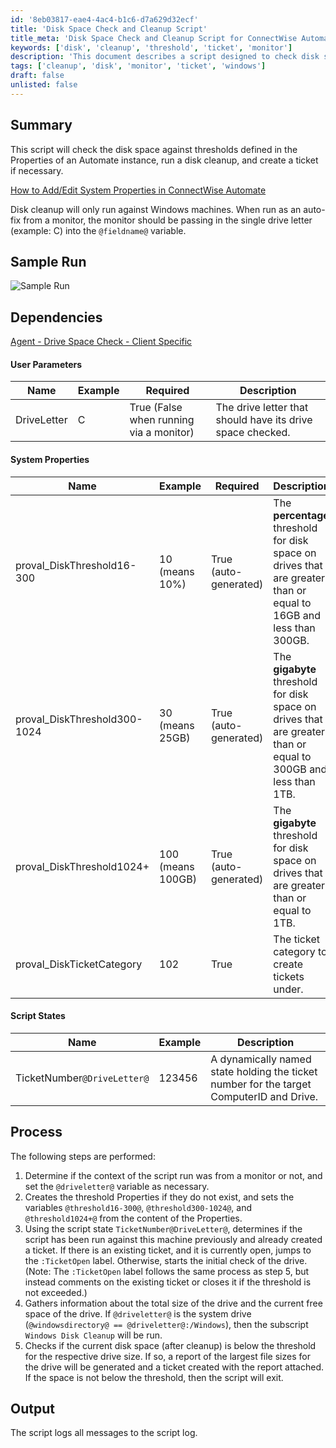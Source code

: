 ```yaml
---
id: '8eb03817-eae4-4ac4-b1c6-d7a629d32ecf'
title: 'Disk Space Check and Cleanup Script'
title_meta: 'Disk Space Check and Cleanup Script for ConnectWise Automate'
keywords: ['disk', 'cleanup', 'threshold', 'ticket', 'monitor']
description: 'This document describes a script designed to check disk space against predefined thresholds in a ConnectWise Automate instance, perform disk cleanup on Windows machines, and create a support ticket if necessary. It includes user parameters, system properties, and a detailed process flow for effective disk management.'
tags: ['cleanup', 'disk', 'monitor', 'ticket', 'windows']
draft: false
unlisted: false
---
```

## Summary

This script will check the disk space against thresholds defined in the Properties of an Automate instance, run a disk cleanup, and create a ticket if necessary.

[How to Add/Edit System Properties in ConnectWise Automate](https://proval.itglue.com/DOC-5078775-7604247)

Disk cleanup will only run against Windows machines. When run as an auto-fix from a monitor, the monitor should be passing in the single drive letter (example: C) into the `@fieldname@` variable.

## Sample Run

![Sample Run](../../../static/img/EPM---Disk---Disk-Space-Monitoring-Process---Client-Specific/image_1.png)

## Dependencies

[Agent - Drive Space Check - Client Specific](https://proval.itglue.com/DOC-5078775-10731915)

#### User Parameters

| Name        | Example | Required                              | Description                                             |
|-------------|---------|---------------------------------------|---------------------------------------------------------|
| DriveLetter | C       | True (False when running via a monitor) | The drive letter that should have its drive space checked. |

#### System Properties

| Name                      | Example          | Required             | Description                                                                                               |
|---------------------------|------------------|----------------------|-----------------------------------------------------------------------------------------------------------|
| proval_DiskThreshold16-300 | 10 (means 10%)   | True (auto-generated) | The **percentage** threshold for disk space on drives that are greater than or equal to 16GB and less than 300GB. |
| proval_DiskThreshold300-1024 | 30 (means 25GB) | True (auto-generated) | The **gigabyte** threshold for disk space on drives that are greater than or equal to 300GB and less than 1TB. |
| proval_DiskThreshold1024+ | 100 (means 100GB) | True (auto-generated) | The **gigabyte** threshold for disk space on drives that are greater than or equal to 1TB.                 |
| proval_DiskTicketCategory  | 102              | True                 | The ticket category to create tickets under.                                                              |

#### Script States

| Name                     | Example  | Description                                                                                      |
|--------------------------|----------|--------------------------------------------------------------------------------------------------|
| TicketNumber`@DriveLetter@` | 123456   | A dynamically named state holding the ticket number for the target ComputerID and Drive.       |

## Process

The following steps are performed:

1. Determine if the context of the script run was from a monitor or not, and set the `@driveletter@` variable as necessary.
2. Creates the threshold Properties if they do not exist, and sets the variables `@threshold16-300@`, `@threshold300-1024@`, and `@threshold1024+@` from the content of the Properties.
3. Using the script state `TicketNumber@DriveLetter@`, determines if the script has been run against this machine previously and already created a ticket. If there is an existing ticket, and it is currently open, jumps to the `:TicketOpen` label. Otherwise, starts the initial check of the drive. (Note: The `:TicketOpen` label follows the same process as step 5, but instead comments on the existing ticket or closes it if the threshold is not exceeded.)
4. Gathers information about the total size of the drive and the current free space of the drive. If `@driveletter@` is the system drive (`@windowsdirectory@ == @driveletter@:/Windows`), then the subscript `Windows Disk Cleanup` will be run.
5. Checks if the current disk space (after cleanup) is below the threshold for the respective drive size. If so, a report of the largest file sizes for the drive will be generated and a ticket created with the report attached. If the space is not below the threshold, then the script will exit.

## Output

The script logs all messages to the script log.











